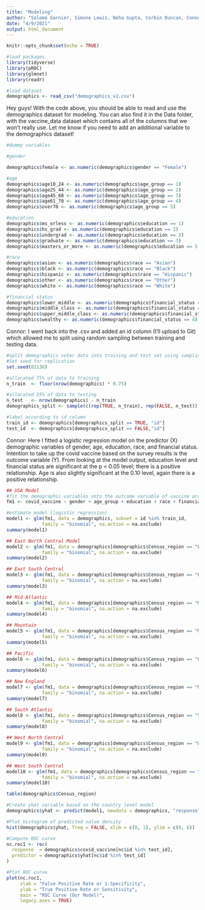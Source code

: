 ```yaml
---
title: "Modeling"
author: "Salomé Garnier, Simone Lewis, Neha Gupta, Corbin Duncan, Connor Brown"
date: "4/9/2021"
output: html_document
---
```


```r
knitr::opts_chunk$set(echo = TRUE)

#load packages
library(tidyverse)
library(pROC)
library(glmnet)
library(readr)

#load dataset
demographics <- read_csv("demographics_v2.csv")
```

Hey guys! With the code above, you should be able to read and use the demographics dataset for modeling. You can also find it in the Data folder, with the vaccine_data dataset which contains all of the columns that we won't really use. Let me know if you need to add an additional variable to the demographics dataset!

```r
#dummy variables

#gender

demographics$female <- as.numeric(demographics$gender == "Female")

#age
demographics$age18_24 <- as.numeric(demographics$age_group == 1)
demographics$age25_44 <- as.numeric(demographics$age_group == 2)
demographics$age45_60 <- as.numeric(demographics$age_group == 3)
demographics$age61_70 <- as.numeric(demographics$age_group == 4)
demographics$over70 <- as.numeric(demographics$age_group == 5)

#education
demographics$ms_orless <- as.numeric(demographics$education == 1)
demographics$hs_grad <- as.numeric(demographics$education == 2)
demographics$undergrad <- as.numeric(demographics$education == 3)
demographics$graduate <- as.numeric(demographics$education == 3)
demographics$masters_or_more <- as.numeric(demographics$education == 5|demographics$education == 6| demographics$education == 7)

#race
demographics$asian <- as.numeric(demographics$race == "Asian")
demographics$black <- as.numeric(demographics$race == "Black")
demographics$hispanic <- as.numeric(demographics$race == "Hispanic")
demographics$other <- as.numeric(demographics$race == "Other")
demographics$white <- as.numeric(demographics$race == "White")

#financial status
demographics$lower_middle <- as.numeric(demographics$financial_status == 1)
demographics$middle_class <- as.numeric(demographics$financial_status == 2)
demographics$upper_middle_class <- as.numeric(demographics$financial_status == 3)
demographics$wealthy <- as.numeric(demographics$financial_status == 4)

```

Connor: I went back into the .csv and added an id column (I'll upload to Git) which allowed me to split using random sampling between training and testing data. 

```r
#split demographics voter data into training and test set using sampling
#Set seed for replication
set.seed(02138)

#allocated 75% of data to training
n_train  <- floor(nrow(demographics) * 0.75)

#allocated 25% of data to testing
n_test   <- nrow(demographics) - n_train 
demographics_split <- sample(c(rep(TRUE, n_train), rep(FALSE, n_test)))

#label according to id column
train_id <- demographics[demographics_split == TRUE, "id"]
test_id  <- demographics[demographics_split == FALSE,"id"]

```
Connor: Here I fitted a logistic regression model on the predictor (X) demographic variables of gender, age, education, race, and financial status. Intention to take up the covid vaccine based on the survey results is the outcome variable (Y). From looking at the model output, education level and financial status are significant at the p < 0.05 level; there is a positive relationship. Age is also slightly significant at the 0.10 level, again there is a positive relationship. 

```r
## USA Model
#fit the demographic variables onto the outcome variable of vaccine acceptance
fm1 <- covid_vaccine ~ gender + age_group + education + race + financial_status 

#estimate model (logistic regression)
model1 <- glm(fm1, data = demographics, subset = id %in% train_id,
             family = "binomial", na.action = na.exclude)
summary(model1)

## East North Central Model
model2 <- glm(fm1, data = demographics[demographics$Census_region == "East North Central",], subset = id %in% train_id,
             family = "binomial", na.action = na.exclude)
summary(model2)

## East South Central
model3 <- glm(fm1, data = demographics[demographics$Census_region == "East South Central",], subset = id %in% train_id,
             family = "binomial", na.action = na.exclude)
summary(model3)

## Mid-Atlantic
model4 <- glm(fm1, data = demographics[demographics$Census_region == "Mid-Atlantic",], subset = id %in% train_id,
             family = "binomial", na.action = na.exclude)
summary(model4)

## Mountain
model5 <- glm(fm1, data = demographics[demographics$Census_region == "Mountain",], subset = id %in% train_id,
             family = "binomial", na.action = na.exclude)
summary(model5)

## Pacific 
model6 <- glm(fm1, data = demographics[demographics$Census_region == "Pacific",], subset = id %in% train_id,
             family = "binomial", na.action = na.exclude)
summary(model6)

## New England
model7 <- glm(fm1, data = demographics[demographics$Census_region == "New England",], subset = id %in% train_id,
             family = "binomial", na.action = na.exclude)
summary(model7)

## South Atlantic 
model8 <- glm(fm1, data = demographics[demographics$Census_region == "South Atlantic",], subset = id %in% train_id,
             family = "binomial", na.action = na.exclude)
summary(model8)

## West North Central 
model9 <- glm(fm1, data = demographics[demographics$Census_region == "West North Central",], subset = id %in% train_id,
             family = "binomial", na.action = na.exclude)
summary(model9)

## West South Central
model10 <- glm(fm1, data = demographics[demographics$Census_region == "West South Central",], subset = id %in% train_id,
             family = "binomial", na.action = na.exclude)
summary(model10)

table(demographics$Census_region)

```

```r
#Create yhat variable based on the country level model
demographics$yhat <- predict(model1, newdata = demographics, "response")

#Plot histogram of predicted value density
hist(demographics$yhat, freq = FALSE, xlim = c(0, 1), ylim = c(0, 6))

```

```r
#Compute ROC curve 
nc.roc1 <- roc(
  response  = demographics$covid_vaccine[nc$id %in% test_id],
  predictor = demographics$yhat[nc$id %in% test_id]
)

#Plot ROC curve
plot(nc.roc1, 
     xlab = "False Positive Rate or 1-Specificity",
     ylab = "True Positive Rate or Sensitivity",
     main = "ROC Curve (Our Model)",
     legacy.axes = TRUE)
```
